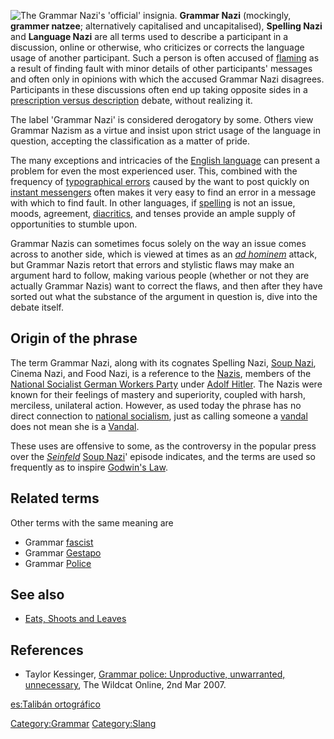 {{Unreferenced|date=November 2006}}
{{OR}}
[[Image:GrammarNazi.jpg|thumb|The Grammar Nazi's 'official' insignia.]]
'''Grammar Nazi''' (mockingly, '''grammer natzee'''; alternatively capitalised and uncapitalised), '''Spelling Nazi''' and '''Language Nazi''' are all terms used to describe a participant in a discussion, online or otherwise, who criticizes or corrects the language usage of another participant. Such a person is often accused of [[flaming]] as a result of finding fault with minor details of other participants' messages and often only in opinions with which the accused Grammar Nazi disagrees. Participants in these discussions often end up taking opposite sides in a [[Prescription and description|prescription versus description]] debate, without realizing it.

The label 'Grammar Nazi' is considered derogatory by some. Others view Grammar Nazism as a virtue and insist upon strict usage of the language in question, accepting the classification as a matter of pride.

The many exceptions and intricacies of the [[English language]] can present a problem for even the most experienced user. This, combined with the frequency of [[typographical error]]s caused by the want to post quickly on [[instant messenger]]s often makes it very easy to find an error in a message with which to find fault. In other languages, if [[spelling]] is not an issue, moods, agreement, [[diacritic]]s, and tenses provide an ample supply of opportunities to stumble upon.

Grammar Nazis can sometimes focus solely on the way an issue comes across to another side, which is viewed at times as an ''[[ad hominem]]'' attack, but Grammar Nazis retort that errors and stylistic flaws may make an argument hard to follow, making various people (whether or not they are actually Grammar Nazis) want to correct the flaws, and then after they have sorted out what the substance of the argument in question is, dive into the debate itself.

==Origin of the phrase==
The term Grammar Nazi, along with its cognates Spelling Nazi, [[Soup Nazi]], Cinema Nazi, and Food Nazi, is a reference to the [[Nazism|Nazis]], members of the [[National Socialist German Workers Party]] under [[Adolf Hitler]]. The Nazis were known for their feelings of mastery and superiority, coupled with harsh, merciless, unilateral action. However, as used today the phrase has no direct connection to [[National Socialist German Workers Party|national socialism]], just as calling someone a [[vandalism|vandal]] does not mean she is a [[Vandals|Vandal]].

These uses are offensive to some, as the controversy in the popular press over the ''[[Seinfeld]]'' [[Soup Nazi]]' episode indicates,{{citation needed}} and the terms are used so frequently as to inspire [[Godwin's Law]].

==Related terms==
Other terms with the same meaning are
* Grammar [[Fascism|fascist]]
* Grammar [[Gestapo]]
* Grammar [[Police]]

== See also ==
* [[Eats, Shoots and Leaves]]

== References ==
* Taylor Kessinger, [http://media.wildcat.arizona.edu/media/storage/paper997/news/2007/03/02/Opinions/Grammar.Police.Unproductive.Unwarranted.Unnecessary-2753993.shtml Grammar police: Unproductive, unwarranted, unnecessary], The Wildcat Online, 2nd Mar 2007.
[[Category:Grammar]]
[[Category:Slang]]

[[es:Talibán ortográfico]]